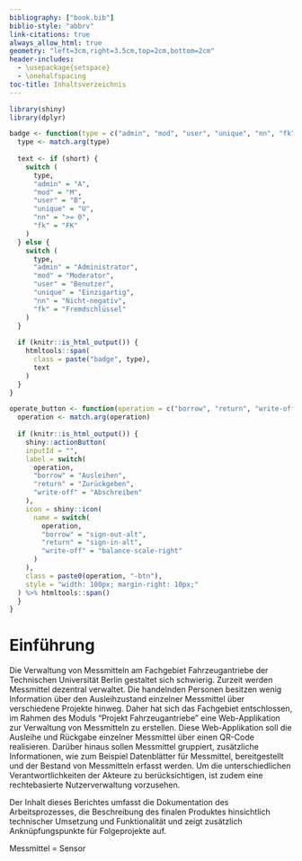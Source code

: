 ```yaml
---
bibliography: ["book.bib"]
biblio-style: "abbrv"
link-citations: true
always_allow_html: true
geometry: "left=3cm,right=3.5cm,top=2cm,bottom=2cm"
header-includes:
  - \usepackage{setspace}
  - \onehalfspacing
toc-title: Inhaltsverzeichnis
---
```


\renewcommand{\figurename}{Abbildung}

\newpage{}

```r
library(shiny)
library(dplyr)

badge <- function(type = c("admin", "mod", "user", "unique", "nn", "fk"), short = FALSE) {
  type <- match.arg(type)
  
  text <- if (short) {
    switch (
      type,
      "admin" = "A",
      "mod" = "M",
      "user" = "B",
      "unique" = "U",
      "nn" = ">= 0",
      "fk" = "FK"
    )
  } else {
    switch (
      type,
      "admin" = "Administrator",
      "mod" = "Moderator",
      "user" = "Benutzer",
      "unique" = "Einzigartig",
      "nn" = "Nicht-negativ",
      "fk" = "Fremdschlüssel"
    )
  }
  
  if (knitr::is_html_output()) {
    htmltools::span(
      class = paste("badge", type),
      text
    )
  }
}

operate_button <- function(operation = c("borrow", "return", "write-off")) {
  operation <- match.arg(operation)
  
  if (knitr::is_html_output()) {
    shiny::actionButton(
    inputId = "",
    label = switch(
      operation,
      "borrow" = "Ausleihen",
      "return" = "Zurückgeben",
      "write-off" = "Abschreiben"
    ),
    icon = shiny::icon(
      name = switch(
        operation,
        "borrow" = "sign-out-alt",
        "return" = "sign-in-alt",
        "write-off" = "balance-scale-right"
      )
    ),
    class = paste0(operation, "-btn"),
    style = "width: 100px; margin-right: 10px;"
  ) %>% htmltools::span()
  }
}
```

# Einführung {#introduction}

Die Verwaltung von Messmitteln am Fachgebiet Fahrzeugantriebe der Technischen Universität Berlin gestaltet sich schwierig. Zurzeit werden Messmittel dezentral verwaltet. Die handelnden Personen besitzen wenig Information über den Ausleihzustand einzelner Messmittel über verschiedene Projekte hinweg. Daher hat sich das Fachgebiet entschlossen, im Rahmen des Moduls "Projekt Fahrzeugantriebe" eine Web-Applikation zur Verwaltung von Messmitteln zu erstellen. Diese Web-Applikation soll die Ausleihe und Rückgabe einzelner Messmittel über einen QR-Code realisieren. Darüber hinaus sollen Messmittel gruppiert, zusätzliche Informationen, wie zum Beispiel Datenblätter für Messmittel, bereitgestellt und der Bestand von Messmitteln erfasst werden. Um die unterschiedlichen Verantwortlichkeiten der Akteure zu berücksichtigen, ist zudem eine rechtebasierte Nutzerverwaltung vorzusehen.

Der Inhalt dieses Berichtes umfasst die Dokumentation des Arbeitsprozesses, die Beschreibung des finalen Produktes hinsichtlich technischer Umsetzung und Funktionalität und zeigt zusätzlich Anknüpfungspunkte für Folgeprojekte auf.

Messmittel = Sensor
